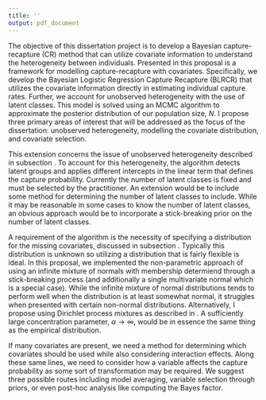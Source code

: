 ```yaml
---
title: ''
output: pdf_document
---
```

\newpage
```{=tex}
\section{Conclusion}
\label{Sec:Conclusion}
```
The objective of this dissertation project is to develop a Bayesian capture-recapture (CR) method that can utilize covariate information to understand the heterogeneity between individuals. Presented in this proposal is a framework for modelling capture-recapture with covariates.  Specifically, we develop the Bayesian Logistic Regression Capture Recapture (BLRCR) that utilizes the covariate information directly in estimating individual capture rates. Further, we account for unobserved heterogeneity with the use of latent classes.  This model is solved using an MCMC algorithm to approximate the posterior distribution of our population size, $N$. I propose three primary areas of interest that will be addressed as the focus of the dissertation: unobserved heterogeneity, modelling the covariate distribution, and covariate selection.

\subsection{Unobserved Heterogeneity}


This extension concerns the issue of unobserved heterogeneity described in subsection \ref{Sec:condindependence}.  To account for this heterogeneity, the algorithm detects latent groups and applies different intercepts in the linear term that defines the capture probability. Currently the number of latent classes is fixed and must be selected by the practitioner.  An extension would be to include some method for determining the number of latent classes to include.  While it may be reasonable in some cases to know the number of latent classes, an obvious approach would be to incorporate a stick-breaking prior on the number of latent classes.

\subsection{Modelling the Covariate Distribution}

A requirement of the algorithm is the necessity of specifying a distribution for the missing covariates, discussed in subsection \ref{Sec:selectcovariates}. Typically this distribution is unknown so utilizing a distribution that is fairly flexible is ideal.  In this proposal, we implemented the non-parametric approach of using an infinite mixture of normals with membership determiend through a stick-breaking process (and additionally a single multivariate normal which is a special case). While the infinite mixture of normal distributions tends to perform well when the distribution is at least somewhat normal, it struggles when presented with certain non-normal distributions.  Alternatively, I propose using Dirichlet process mixtures as described in \cite{gelman_bayesian_2014}. A sufficiently large concentration parameter, $\alpha \rightarrow \infty$, would be in essence the same thing as the empirical distribution.

\subsection{Covariate Selection}

If many covariates are present, we need a method for determining which covariates should be used while also considering interaction effects.  Along these same lines, we need to consider how a variable affects the capture probability as some sort of transformation may be required.  We suggest three possible routes including model averaging, variable selection through priors, or even post-hoc analysis like computing the Bayes factor.





